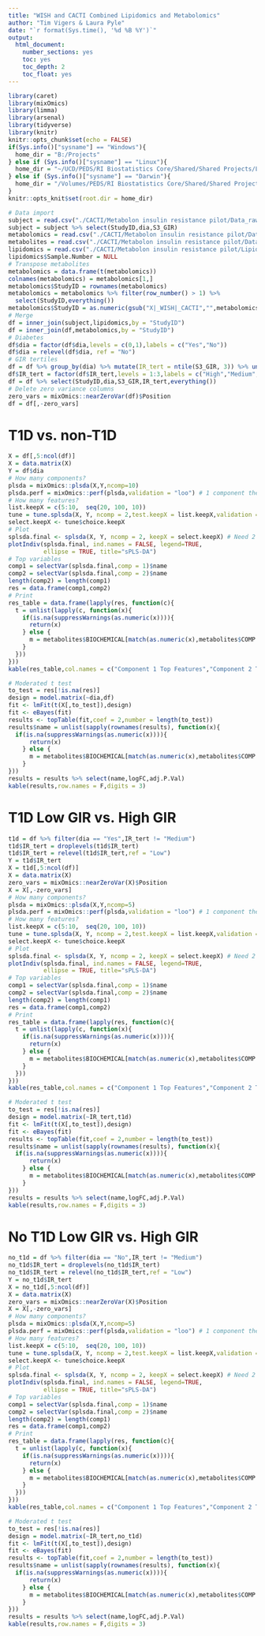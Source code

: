 ```yaml
---
title: "WISH and CACTI Combined Lipidomics and Metabolomics"
author: "Tim Vigers & Laura Pyle"
date: "`r format(Sys.time(), '%d %B %Y')`"
output:
  html_document:
    number_sections: yes
    toc: yes
    toc_depth: 2
    toc_float: yes
---
```


```r
library(caret)
library(mixOmics)
library(limma)
library(arsenal)
library(tidyverse)
library(knitr)
knitr::opts_chunk$set(echo = FALSE)
if(Sys.info()["sysname"] == "Windows"){
  home_dir = "B:/Projects"
} else if (Sys.info()["sysname"] == "Linux"){
  home_dir = "~/UCD/PEDS/RI Biostatistics Core/Shared/Shared Projects/Laura/BDC/Projects"
} else if (Sys.info()["sysname"] == "Darwin"){
  home_dir = "/Volumes/PEDS/RI Biostatistics Core/Shared/Shared Projects/Laura/BDC/Projects"
}
knitr::opts_knit$set(root.dir = home_dir)
```

```r
# Data import 
subject = read.csv("./CACTI/Metabolon insulin resistance pilot/Data_raw/QClampHormones_All Dataset.csv")
subject = subject %>% select(StudyID,dia,S3_GIR)
metabolomics = read.csv("./CACTI/Metabolon insulin resistance pilot/Data_raw/UNCO-01-19ML CDT scaled imputed features.csv")
metabolites = read.csv("./CACTI/Metabolon insulin resistance pilot/Data_raw/UNCO-01-19ML CDT scaled imputed metabolites.csv")
lipidomics = read.csv("./CACTI/Metabolon insulin resistance pilot/Lipidomics/Data_raw/Lipidomics_Cleaning_Final_combined.csv")
lipidomics$Sample.Number = NULL
# Transpose metabolites
metabolomics = data.frame(t(metabolomics))
colnames(metabolomics) = metabolomics[1,]
metabolomics$StudyID = rownames(metabolomics)
metabolomics = metabolomics %>% filter(row_number() > 1) %>%
  select(StudyID,everything())
metabolomics$StudyID = as.numeric(gsub("X|_WISH|_CACTI","",metabolomics$StudyID))
# Merge
df = inner_join(subject,lipidomics,by = "StudyID")
df = inner_join(df,metabolomics,by = "StudyID")
# Diabetes 
df$dia = factor(df$dia,levels = c(0,1),labels = c("Yes","No"))
df$dia = relevel(df$dia, ref = "No")
# GIR tertiles
df = df %>% group_by(dia) %>% mutate(IR_tert = ntile(S3_GIR, 3)) %>% ungroup()
df$IR_tert = factor(df$IR_tert,levels = 1:3,labels = c("High","Medium","Low"))
df = df %>% select(StudyID,dia,S3_GIR,IR_tert,everything())
# Delete zero variance columns
zero_vars = mixOmics::nearZeroVar(df)$Position
df = df[,-zero_vars]
```

# T1D vs. non-T1D

```r
X = df[,5:ncol(df)]
X = data.matrix(X)
Y = df$dia 
# How many components?
plsda = mixOmics::plsda(X,Y,ncomp=10)
plsda.perf = mixOmics::perf(plsda,validation = "loo") # 1 component the best
# How many features?
list.keepX = c(5:10,  seq(20, 100, 10))
tune = tune.splsda(X, Y, ncomp = 2,test.keepX = list.keepX,validation = "loo")
select.keepX <- tune$choice.keepX
# Plot
splsda.final <- splsda(X, Y, ncomp = 2, keepX = select.keepX) # Need 2 components for plotting
plotIndiv(splsda.final, ind.names = FALSE, legend=TRUE,
          ellipse = TRUE, title="sPLS-DA")
# Top variables
comp1 = selectVar(splsda.final,comp = 1)$name
comp2 = selectVar(splsda.final,comp = 2)$name
length(comp2) = length(comp1)
res = data.frame(comp1,comp2)
# Print
res_table = data.frame(lapply(res, function(c){
  t = unlist(lapply(c, function(x){
    if(is.na(suppressWarnings(as.numeric(x)))){
      return(x)
    } else {
      m = metabolites$BIOCHEMICAL[match(as.numeric(x),metabolites$COMP.ID)]
    }
  }))
}))
kable(res_table,col.names = c("Component 1 Top Features","Component 2 Top Features"))
```

```r
# Moderated t test
to_test = res[!is.na(res)]
design = model.matrix(~dia,df)
fit <- lmFit(t(X[,to_test]),design)
fit <- eBayes(fit)
results <- topTable(fit,coef = 2,number = length(to_test))
results$name = unlist(sapply(rownames(results), function(x){
  if(is.na(suppressWarnings(as.numeric(x)))){
      return(x)
    } else {
      m = metabolites$BIOCHEMICAL[match(as.numeric(x),metabolites$COMP.ID)]
    }
}))
results = results %>% select(name,logFC,adj.P.Val)
kable(results,row.names = F,digits = 3)
```

# T1D Low GIR vs. High GIR

```r
t1d = df %>% filter(dia == "Yes",IR_tert != "Medium")
t1d$IR_tert = droplevels(t1d$IR_tert)
t1d$IR_tert = relevel(t1d$IR_tert,ref = "Low")
Y = t1d$IR_tert
X = t1d[,5:ncol(df)]
X = data.matrix(X)
zero_vars = mixOmics::nearZeroVar(X)$Position
X = X[,-zero_vars]
# How many components?
plsda = mixOmics::plsda(X,Y,ncomp=5)
plsda.perf = mixOmics::perf(plsda,validation = "loo") # 1 component the best
# How many features?
list.keepX = c(5:10,  seq(20, 100, 10))
tune = tune.splsda(X, Y, ncomp = 2,test.keepX = list.keepX,validation = "loo")
select.keepX <- tune$choice.keepX
# Plot
splsda.final <- splsda(X, Y, ncomp = 2, keepX = select.keepX) # Need 2 components for plotting
plotIndiv(splsda.final, ind.names = FALSE, legend=TRUE,
          ellipse = TRUE, title="sPLS-DA")
# Top variables
comp1 = selectVar(splsda.final,comp = 1)$name
comp2 = selectVar(splsda.final,comp = 2)$name
length(comp2) = length(comp1)
res = data.frame(comp1,comp2)
# Print
res_table = data.frame(lapply(res, function(c){
  t = unlist(lapply(c, function(x){
    if(is.na(suppressWarnings(as.numeric(x)))){
      return(x)
    } else {
      m = metabolites$BIOCHEMICAL[match(as.numeric(x),metabolites$COMP.ID)]
    }
  }))
}))
kable(res_table,col.names = c("Component 1 Top Features","Component 2 Top Features"))
```

```r
# Moderated t test
to_test = res[!is.na(res)]
design = model.matrix(~IR_tert,t1d)
fit <- lmFit(t(X[,to_test]),design)
fit <- eBayes(fit)
results <- topTable(fit,coef = 2,number = length(to_test))
results$name = unlist(sapply(rownames(results), function(x){
  if(is.na(suppressWarnings(as.numeric(x)))){
      return(x)
    } else {
      m = metabolites$BIOCHEMICAL[match(as.numeric(x),metabolites$COMP.ID)]
    }
}))
results = results %>% select(name,logFC,adj.P.Val)
kable(results,row.names = F,digits = 3)
```

# No T1D Low GIR vs. High GIR

```r
no_t1d = df %>% filter(dia == "No",IR_tert != "Medium")
no_t1d$IR_tert = droplevels(no_t1d$IR_tert)
no_t1d$IR_tert = relevel(no_t1d$IR_tert,ref = "Low")
Y = no_t1d$IR_tert
X = no_t1d[,5:ncol(df)]
X = data.matrix(X)
zero_vars = mixOmics::nearZeroVar(X)$Position
X = X[,-zero_vars]
# How many components?
plsda = mixOmics::plsda(X,Y,ncomp=5)
plsda.perf = mixOmics::perf(plsda,validation = "loo") # 1 component the best
# How many features?
list.keepX = c(5:10,  seq(20, 100, 10))
tune = tune.splsda(X, Y, ncomp = 2,test.keepX = list.keepX,validation = "loo")
select.keepX <- tune$choice.keepX
# Plot
splsda.final <- splsda(X, Y, ncomp = 2, keepX = select.keepX) # Need 2 components for plotting
plotIndiv(splsda.final, ind.names = FALSE, legend=TRUE,
          ellipse = TRUE, title="sPLS-DA")
# Top variables
comp1 = selectVar(splsda.final,comp = 1)$name
comp2 = selectVar(splsda.final,comp = 2)$name
length(comp2) = length(comp1)
res = data.frame(comp1,comp2)
# Print
res_table = data.frame(lapply(res, function(c){
  t = unlist(lapply(c, function(x){
    if(is.na(suppressWarnings(as.numeric(x)))){
      return(x)
    } else {
      m = metabolites$BIOCHEMICAL[match(as.numeric(x),metabolites$COMP.ID)]
    }
  }))
}))
kable(res_table,col.names = c("Component 1 Top Features","Component 2 Top Features"))
```

```r
# Moderated t test
to_test = res[!is.na(res)]
design = model.matrix(~IR_tert,no_t1d)
fit <- lmFit(t(X[,to_test]),design)
fit <- eBayes(fit)
results <- topTable(fit,coef = 2,number = length(to_test))
results$name = unlist(sapply(rownames(results), function(x){
  if(is.na(suppressWarnings(as.numeric(x)))){
      return(x)
    } else {
      m = metabolites$BIOCHEMICAL[match(as.numeric(x),metabolites$COMP.ID)]
    }
}))
results = results %>% select(name,logFC,adj.P.Val)
kable(results,row.names = F,digits = 3)
```

